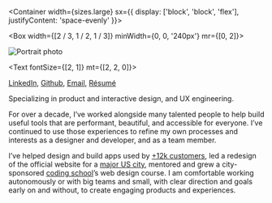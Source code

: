 
<SEO title="About me" />

<Container width={sizes.large} sx={{
  display: ['block', 'block', 'flex'],
  justifyContent: 'space-evenly'
}}>

<Box width={[2 / 3, 1 / 2, 1 / 3]} minWidth={0, 0, '240px'} mr={[0, 2]}>

![Portrait photo](../images/portrait.jpg)

</Box>

<Box maxWidth={sizes.small}>

<Text fontSize={[2, 1]} mt={[2, 2, 0]}>

[LinkedIn](https://www.linkedin.com/in/erow/), [Github](https://github.com/ericrowan), [Email](mailto:eric@ericrowan.com), [Résumé](https://www.dropbox.com/s/e7fvnirz3d9u7lk/resume-2019.pdf?dl=0)

</Text>

<Heading fontSize={6} my={3}>
  Specializing in product and interactive design, and UX engineering.
</Heading>

For over a decade, I&rsquo;ve worked alongside many talented people to help build useful tools that are performant, beautiful, and accessible for everyone. I&rsquo;ve continued to use those experiences to refine my own processes and interests as a designer and developer, and as a team member.

I&rsquo;ve helped design and build apps used by [+12k customers](http://indatus.com/solutions/answer-automation), led a redesign of the official website for a [major US city](https://www.nashville.gov/), mentored and grew a city-sponsored [coding school](https://codelouisville.org/)&rsquo;s web design course. I am comfortable working autonomously or with big teams and small, with clear direction and goals early on and without, to create engaging products and experiences.

</Box>

</Container>
